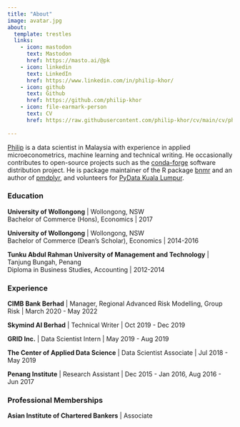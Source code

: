 ```yaml
---
title: "About"
image: avatar.jpg
about:
  template: trestles
  links:
    - icon: mastodon
      text: Mastodon
      href: https://masto.ai/@pk
    - icon: linkedin
      text: LinkedIn
      href: https://www.linkedin.com/in/philip-khor/
    - icon: github
      text: Github
      href: https://github.com/philip-khor
    - icon: file-earmark-person 
      text: CV 
      href: https://raw.githubusercontent.com/philip-khor/cv/main/cv/philip_khor-cv.pdf
      
---
```


<a rel="me" href="https://masto.ai/@pk">Philip</a> is a data scientist in Malaysia with experience in applied microeconometrics, machine learning and technical writing. He occasionally contributes to open-source projects such as the [conda-forge](https://conda-forge.org/) software distribution project. He is package maintainer of the R package [bnmr](https://github.com/philip-khor/bnmr/) and an author of [pmdplyr](https://github.com/NickCH-K/pmdplyr), and volunteers for [PyData Kuala Lumpur](https://www.meetup.com/pydatakl/).

### Education

**University of Wollongong** | Wollongong, NSW  
Bachelor of Commerce (Hons), Economics | 2017

**University of Wollongong** | Wollongong, NSW  
Bachelor of Commerce (Dean's Scholar), Economics | 2014-2016

**Tunku Abdul Rahman University of Management and Technology** | Tanjung Bungah, Penang  
Diploma in Business Studies, Accounting | 2012-2014

### Experience

**CIMB Bank Berhad** | Manager, Regional Advanced Risk Modelling, Group Risk | March 2020 - May 2022

**Skymind AI Berhad** | Technical Writer | Oct 2019 - Dec 2019

**GRID Inc.** | Data Scientist Intern | May 2019 - Aug 2019

**The Center of Applied Data Science** | Data Scientist Associate | Jul 2018 - May 2019

**Penang Institute** | Research Assistant | Dec 2015 - Jan 2016, Aug 2016 - Jun 2017

### Professional Memberships

**Asian Institute of Chartered Bankers** | Associate
